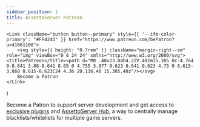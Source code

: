 ```yaml
---
sidebar_position: 1
title: AssettoServer Patreon
---
```

    <Link className="button button--primary" style={{ '--ifm-color-primary': "#FF424D" }} href="https://www.patreon.com/bePatron?u=41661100">
        <svg style={{ height: "0.7rem" }} className="margin-right--sm" role="img" viewBox="0 0 24 24" xmlns="http://www.w3.org/2000/svg"><title>Patreon</title><path d="M0 .48v23.04h4.22V.48zm15.385 0c-4.764 0-8.641 3.88-8.641 8.65 0 4.755 3.877 8.623 8.641 8.623 4.75 0 8.615-3.868 8.615-8.623C24 4.36 20.136.48 15.385.48z"/></svg>
        Become a Patron
    </Link> 
)

Become a Patron to support server development and get access to [exclusive plugins](./category/plugins) and [AssettoServer Hub](./assettoserver-hub), a way to centrally manage blacklists/whitelists for multiple game servers.
<PatreonButton/>
